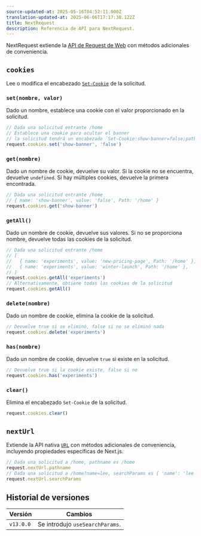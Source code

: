 ```yaml
---
source-updated-at: 2025-05-16T04:52:11.000Z
translation-updated-at: 2025-06-06T17:17:38.122Z
title: NextRequest
description: Referencia de API para NextRequest.
---
```


NextRequest extiende la [API de Request de Web](https://developer.mozilla.org/docs/Web/API/Request) con métodos adicionales de conveniencia.

## `cookies`

Lee o modifica el encabezado [`Set-Cookie`](https://developer.mozilla.org/docs/Web/HTTP/Headers/Set-Cookie) de la solicitud.

### `set(nombre, valor)`

Dado un nombre, establece una cookie con el valor proporcionado en la solicitud.

```ts
// Dada una solicitud entrante /home
// Establece una cookie para ocultar el banner
// la solicitud tendrá un encabezado `Set-Cookie:show-banner=false;path=/home`
request.cookies.set('show-banner', 'false')
```

### `get(nombre)`

Dado un nombre de cookie, devuelve su valor. Si la cookie no se encuentra, devuelve `undefined`. Si hay múltiples cookies, devuelve la primera encontrada.

```ts
// Dada una solicitud entrante /home
// { name: 'show-banner', value: 'false', Path: '/home' }
request.cookies.get('show-banner')
```

### `getAll()`

Dado un nombre de cookie, devuelve sus valores. Si no se proporciona nombre, devuelve todas las cookies de la solicitud.

```ts
// Dada una solicitud entrante /home
// [
//   { name: 'experiments', value: 'new-pricing-page', Path: '/home' },
//   { name: 'experiments', value: 'winter-launch', Path: '/home' },
// ]
request.cookies.getAll('experiments')
// Alternativamente, obtiene todas las cookies de la solicitud
request.cookies.getAll()
```

### `delete(nombre)`

Dado un nombre de cookie, elimina la cookie de la solicitud.

```ts
// Devuelve true si se eliminó, false si no se eliminó nada
request.cookies.delete('experiments')
```

### `has(nombre)`

Dado un nombre de cookie, devuelve `true` si existe en la solicitud.

```ts
// Devuelve true si la cookie existe, false si no
request.cookies.has('experiments')
```

### `clear()`

Elimina el encabezado `Set-Cookie` de la solicitud.

```ts
request.cookies.clear()
```

## `nextUrl`

Extiende la API nativa [`URL`](https://developer.mozilla.org/docs/Web/API/URL) con métodos adicionales de conveniencia, incluyendo propiedades específicas de Next.js.

```ts
// Dada una solicitud a /home, pathname es /home
request.nextUrl.pathname
// Dada una solicitud a /home?name=lee, searchParams es { 'name': 'lee' }
request.nextUrl.searchParams
```

## Historial de versiones

| Versión   | Cambios                       |
| --------- | ----------------------------- |
| `v13.0.0` | Se introdujo `useSearchParams`. |